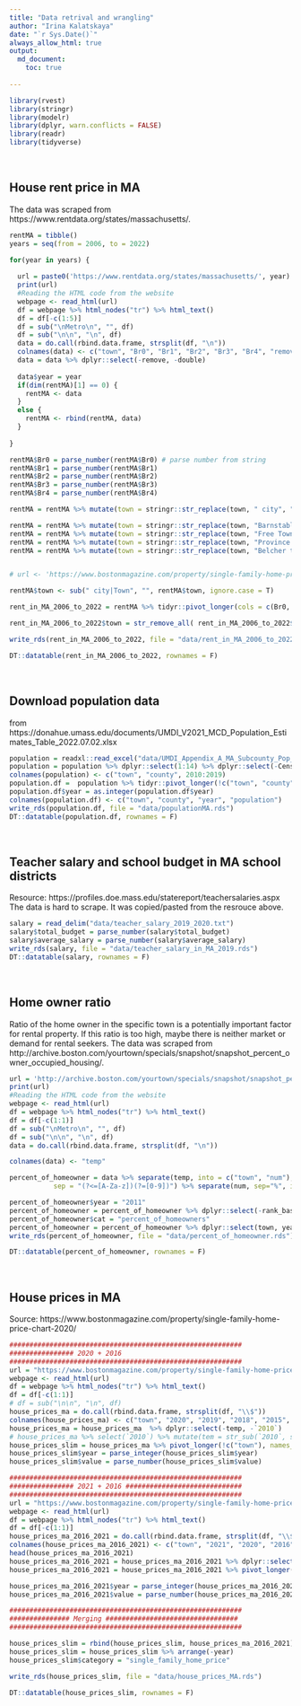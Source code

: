 ```yaml
---
title: "Data retrival and wrangling"
author: "Irina Kalatskaya"
date: "`r Sys.Date()`"
always_allow_html: true
output: 
  md_document:
    toc: true
   
---
```


```r

library(rvest)
library(stringr)
library(modelr)
library(dplyr, warn.conflicts = FALSE)
library(readr)
library(tidyverse)

```

<br/>

## House rent price in MA

The data was scraped from https://www.rentdata.org/states/massachusetts/.

```r

rentMA = tibble()
years = seq(from = 2006, to = 2022)

for(year in years) {
  
  url = paste0('https://www.rentdata.org/states/massachusetts/', year)
  print(url)
  #Reading the HTML code from the website
  webpage <- read_html(url)
  df = webpage %>% html_nodes("tr") %>% html_text()
  df = df[-c(1:5)]
  df = sub("\nMetro\n", "", df)
  df = sub("\n\n", "\n", df)
  data = do.call(rbind.data.frame, strsplit(df, "\n"))
  colnames(data) <- c("town", "Br0", "Br1", "Br2", "Br3", "Br4", "remove", "double")
  data = data %>% dplyr::select(-remove, -double)
  
  data$year = year
  if(dim(rentMA)[1] == 0) {
    rentMA <- data
  }
  else {
    rentMA <- rbind(rentMA, data)
  }
  
}

rentMA$Br0 = parse_number(rentMA$Br0) # parse number from string
rentMA$Br1 = parse_number(rentMA$Br1)
rentMA$Br2 = parse_number(rentMA$Br2)
rentMA$Br3 = parse_number(rentMA$Br3)
rentMA$Br4 = parse_number(rentMA$Br4)

rentMA = rentMA %>% mutate(town = stringr::str_replace(town, " city", "")) %>% mutate(town = str_trim(town, side="right"))

rentMA = rentMA %>% mutate(town = stringr::str_replace(town, "Barnstable Town", "Barnstable"))
rentMA = rentMA %>% mutate(town = stringr::str_replace(town, "Free Town", "Freetown"))
rentMA = rentMA %>% mutate(town = stringr::str_replace(town, "Province town", "Provincetown"))
rentMA = rentMA %>% mutate(town = stringr::str_replace(town, "Belcher town", "Belchertown"))


# url <- 'https://www.bostonmagazine.com/property/single-family-home-price-chart-2021/'

rentMA$town <- sub(" city|Town", "", rentMA$town, ignore.case = T)

rent_in_MA_2006_to_2022 = rentMA %>% tidyr::pivot_longer(cols = c(Br0, Br1, Br2, Br3, Br4), names_to = "house_type")

rent_in_MA_2006_to_2022$town = str_remove_all( rent_in_MA_2006_to_2022$town, " ")

write_rds(rent_in_MA_2006_to_2022, file = "data/rent_in_MA_2006_to_2022.rds")

DT::datatable(rent_in_MA_2006_to_2022, rownames = F)

```


<br/>

## Download population data

from https://donahue.umass.edu/documents/UMDI_V2021_MCD_Population_Estimates_Table_2022.07.02.xlsx


```r

population = readxl::read_excel("data/UMDI_Appendix_A_MA_Subcounty_Pop_2010-2019.xlsx", sheet = 1, skip = 2 )
population = population %>% dplyr::select(1:14) %>% dplyr::select(-Census, -'Estimates Base')
colnames(population) <- c("town", "county", 2010:2019)
population.df =  population %>% tidyr::pivot_longer(!c("town", "county"), names_to = "year", values_to = "value")
population.df$year = as.integer(population.df$year)
colnames(population.df) <- c("town", "county", "year", "population")
write_rds(population.df, file = "data/populationMA.rds")
DT::datatable(population.df, rownames = F)

```
<br/>

## Teacher salary and school budget in MA school districts

Resource: https://profiles.doe.mass.edu/statereport/teachersalaries.aspx
The data is hard to scrape. It was copied/pasted from the resrouce above.



```r

salary = read_delim("data/teacher_salary_2019_2020.txt")
salary$total_budget = parse_number(salary$total_budget)
salary$average_salary = parse_number(salary$average_salary)
write_rds(salary, file = "data/teacher_salary_in_MA_2019.rds")
DT::datatable(salary, rownames = F)

```


<br/>

## Home owner ratio

Ratio of the home owner in the specific town is a potentially important factor for rental property. If this ratio is too high, maybe there is neither market or demand for rental seekers.
The data was scraped from http://archive.boston.com/yourtown/specials/snapshot/snapshot_percent_owner_occupied_housing/.

```r



url = 'http://archive.boston.com/yourtown/specials/snapshot/snapshot_percent_owner_occupied_housing/'
print(url)
#Reading the HTML code from the website
webpage <- read_html(url)
df = webpage %>% html_nodes("tr") %>% html_text()
df = df[-c(1:1)]
df = sub("\nMetro\n", "", df)
df = sub("\n\n", "\n", df)
data = do.call(rbind.data.frame, strsplit(df, "\n"))

colnames(data) <- "temp"

percent_of_homeowner = data %>% separate(temp, into = c("town", "num"), 
           sep = "(?<=[A-Za-z])(?=[0-9])") %>% separate(num, sep="%", into=c("value", "rank_based_on_homeowner"))

percent_of_homeowner$year = "2011"
percent_of_homeowner = percent_of_homeowner %>% dplyr::select(-rank_based_on_homeowner)
percent_of_homeowner$cat = "percent_of_homeowners"
percent_of_homeowner = percent_of_homeowner %>% dplyr::select(town, year, value, cat)
write_rds(percent_of_homeowner, file = "data/percent_of_homeowner.rds")

DT::datatable(percent_of_homeowner, rownames = F)

```

<br/>


## House prices in MA

Source: https://www.bostonmagazine.com/property/single-family-home-price-chart-2020/


```r


##########################################################
################ 2020 + 2016
##########################################################
url = "https://www.bostonmagazine.com/property/single-family-home-price-chart-2020/"
webpage <- read_html(url)
df = webpage %>% html_nodes("tr") %>% html_text()
df = df[-c(1:1)]
# df = sub("\n\n", "\n", df)
house_prices_ma = do.call(rbind.data.frame, strsplit(df, "\\$"))
colnames(house_prices_ma) <- c("town", "2020", "2019", "2018", "2015", "2014", "2010", "temp")
house_prices_ma = house_prices_ma  %>% dplyr::select(-temp, -`2010`)
# house_prices_ma %>% select(`2010`) %>% mutate(tem = str_sub(`2010`, start = 1, end = 7))
house_prices_slim = house_prices_ma %>% pivot_longer(!c("town"), names_to = "year", values_to = "value")
house_prices_slim$year = parse_integer(house_prices_slim$year)
house_prices_slim$value = parse_number(house_prices_slim$value)

##########################################################
################ 2021 + 2016 #############################
##########################################################
url = "https://www.bostonmagazine.com/property/single-family-home-price-chart-2021/"
webpage <- read_html(url)
df = webpage %>% html_nodes("tr") %>% html_text()
df = df[-c(1:1)]
house_prices_ma_2016_2021 = do.call(rbind.data.frame, strsplit(df, "\\$"))
colnames(house_prices_ma_2016_2021) <- c("town", "2021", "2020", "2016", "2011")
head(house_prices_ma_2016_2021)
house_prices_ma_2016_2021 = house_prices_ma_2016_2021 %>% dplyr::select(town, `2021`, `2016`)
house_prices_ma_2016_2021 = house_prices_ma_2016_2021 %>% pivot_longer(!c("town"), names_to = "year", values_to = "value")

house_prices_ma_2016_2021$year = parse_integer(house_prices_ma_2016_2021$year)
house_prices_ma_2016_2021$value = parse_number(house_prices_ma_2016_2021$value)

##########################################################
############### Merging #################################
##########################################################

house_prices_slim = rbind(house_prices_slim, house_prices_ma_2016_2021)
house_prices_slim = house_prices_slim %>% arrange(-year)
house_prices_slim$category = "single_family_home_price"

write_rds(house_prices_slim, file = "data/house_prices_MA.rds")

DT::datatable(house_prices_slim, rownames = F)



```

